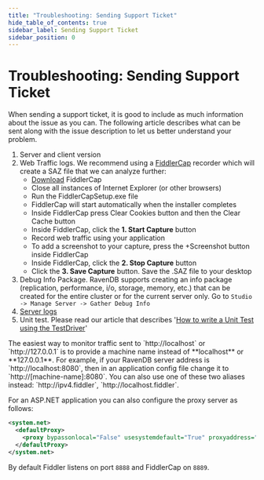 ```yaml
---
title: "Troubleshooting: Sending Support Ticket"
hide_table_of_contents: true
sidebar_label: Sending Support Ticket
sidebar_position: 0
---
```



# Troubleshooting: Sending Support Ticket

When sending a support ticket, it is good to include as much information about the issue as you can. The following article describes what can be sent along with the issue description to let us better understand your problem.

1. Server and client version
2. Web Traffic logs. We recommend using a [FiddlerCap](https://www.telerik.com/fiddler/fiddlercap) recorder which will create a SAZ file that we can analyze further:
    - [Download](https://www.telerik.com/fiddler/fiddlercap) FiddlerCap
    - Close all instances of Internet Explorer (or other browsers)
    - Run the FiddlerCapSetup.exe file
    - FiddlerCap will start automatically when the installer completes
    - Inside FiddlerCap press Clear Cookies button and then the Clear Cache button
    - Inside FiddlerCap, click the **1. Start Capture** button
    - Record web traffic using your application
    - To add a screenshot to your capture, press the +Screenshot button inside FiddlerCap
    - Inside FiddlerCap, click the **2. Stop Capture** button
    - Click the **3. Save Capture** button. Save the .SAZ file to your desktop
3. Debug Info Package. RavenDB supports creating an info package (replication, performance, i/o, storage, memory, etc.) that can be created for the entire cluster or for the current server only. Go to `Studio -> Manage Server -> Gather Debug Info`
4. [Server logs](../../server/troubleshooting/logging.mdx)
5. Unit test. Please read our article that describes '[How to write a Unit Test using the TestDriver](../../start/test-driver.mdx)'

<Admonition type="info" title="Monitoring local traffic " id="monitoring-local-traffic" href="#monitoring-local-traffic">
The easiest way to monitor traffic sent to `http://localhost` or `http://127.0.0.1` is to provide a machine name instead of **localhost** or **127.0.0.1**.
For example, if your RavenDB server address is `http://localhost:8080`, then in an application config file change it to  `http://[machine-name]:8080`. You can also use one of these two aliases instead:  `http://ipv4.fiddler`, `http://localhost.fiddler`.

For an ASP.NET application you can also configure the proxy server as follows:

```xml 
<system.net>
  <defaultProxy>
    <proxy bypassonlocal="False" usesystemdefault="True" proxyaddress="http://127.0.0.1:[port number]" />
  </defaultProxy>
</system.net>
```

By default Fiddler listens on port `8888` and FiddlerCap on `8889`.
</Admonition>

